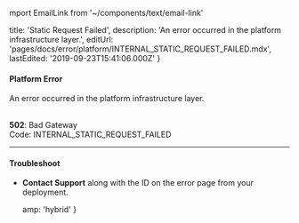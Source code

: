 mport EmailLink from '~/components/text/email-link'

  title: 'Static Request Failed',
  description: 'An error occurred in the platform infrastructure layer.',
  editUrl: 'pages/docs/error/platform/INTERNAL_STATIC_REQUEST_FAILED.mdx',
  lastEdited: '2019-09-23T15:41:06.000Z'
}
#### Platform Error

An error occurred in the platform infrastructure layer.

<br />

<Note label={false}>
  <b>502</b>: Bad Gateway
  <br />
  Code: <InlineCode>INTERNAL_STATIC_REQUEST_FAILED</InlineCode>
</Note>

---

#### Troubleshoot

- **<EmailLink type="support">Contact Support</EmailLink>** along with the ID on the error page from your deployment.


  amp: 'hybrid'
}

